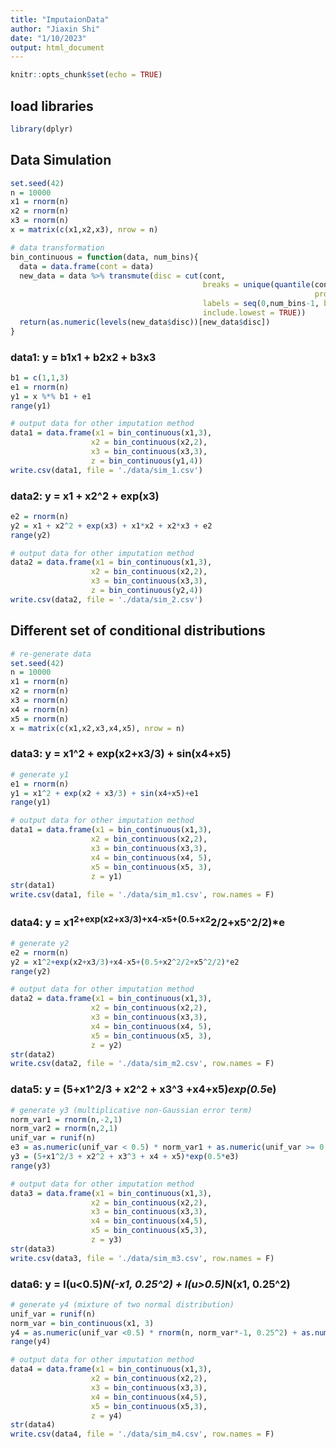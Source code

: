 ```yaml
---
title: "ImputaionData"
author: "Jiaxin Shi"
date: "1/10/2023"
output: html_document
---
```


```r
knitr::opts_chunk$set(echo = TRUE)
```

## load libraries
```r
library(dplyr)
```

## Data Simulation

```r
set.seed(42)
n = 10000
x1 = rnorm(n)
x2 = rnorm(n)
x3 = rnorm(n)
x = matrix(c(x1,x2,x3), nrow = n)
```

```r
# data transformation
bin_continuous = function(data, num_bins){
  data = data.frame(cont = data)
  new_data = data %>% transmute(disc = cut(cont, 
                                           breaks = unique(quantile(cont, 
                                                                    probs = seq.int(0,1,by = 1/num_bins))),
                                           labels = seq(0,num_bins-1, by = 1),
                                           include.lowest = TRUE))
  return(as.numeric(levels(new_data$disc))[new_data$disc])
}
```


### data1: y = b1x1 + b2x2 + b3x3

```r
b1 = c(1,1,3)
e1 = rnorm(n)
y1 = x %*% b1 + e1
range(y1)
```

```r
# output data for other imputation method
data1 = data.frame(x1 = bin_continuous(x1,3), 
                  x2 = bin_continuous(x2,2), 
                  x3 = bin_continuous(x3,3), 
                  z = bin_continuous(y1,4))
write.csv(data1, file = './data/sim_1.csv')

```

### data2: y = x1 + x2^2 + exp(x3)
```r
e2 = rnorm(n)
y2 = x1 + x2^2 + exp(x3) + x1*x2 + x2*x3 + e2
range(y2)
```

```r
# output data for other imputation method
data2 = data.frame(x1 = bin_continuous(x1,3), 
                  x2 = bin_continuous(x2,2), 
                  x3 = bin_continuous(x3,3),
                  z = bin_continuous(y2,4))
write.csv(data2, file = './data/sim_2.csv')
```

## Different set of conditional distributions
```r
# re-generate data
set.seed(42)
n = 10000
x1 = rnorm(n)
x2 = rnorm(n)
x3 = rnorm(n)
x4 = rnorm(n)
x5 = rnorm(n)
x = matrix(c(x1,x2,x3,x4,x5), nrow = n)
```

### data3: y = x1^2 + exp(x2+x3/3) + sin(x4+x5)
```r
# generate y1
e1 = rnorm(n)
y1 = x1^2 + exp(x2 + x3/3) + sin(x4+x5)+e1
range(y1)
```

```r
# output data for other imputation method
data1 = data.frame(x1 = bin_continuous(x1,3), 
                  x2 = bin_continuous(x2,2), 
                  x3 = bin_continuous(x3,3),
                  x4 = bin_continuous(x4, 5),
                  x5 = bin_continuous(x5, 3),
                  z = y1)
str(data1)
write.csv(data1, file = './data/sim_m1.csv', row.names = F)
```



### data4: y = x1^2+exp(x2+x3/3)+x4-x5+(0.5+x2^2/2+x5^2/2)*e
```r
# generate y2
e2 = rnorm(n)
y2 = x1^2+exp(x2+x3/3)+x4-x5+(0.5+x2^2/2+x5^2/2)*e2
range(y2)
```

```r
# output data for other imputation method
data2 = data.frame(x1 = bin_continuous(x1,3), 
                  x2 = bin_continuous(x2,2), 
                  x3 = bin_continuous(x3,3),
                  x4 = bin_continuous(x4, 5),
                  x5 = bin_continuous(x5, 3),
                  z = y2)
str(data2)
write.csv(data2, file = './data/sim_m2.csv', row.names = F)
```



### data5: y = (5+x1^2/3 + x2^2 + x3^3 +x4+x5)*exp(0.5*e)

```r
# generate y3 (multiplicative non-Gaussian error term)
norm_var1 = rnorm(n,-2,1)
norm_var2 = rnorm(n,2,1)
unif_var = runif(n)
e3 = as.numeric(unif_var < 0.5) * norm_var1 + as.numeric(unif_var >= 0.5) * norm_var2
y3 = (5+x1^2/3 + x2^2 + x3^3 + x4 + x5)*exp(0.5*e3)
range(y3)
```

```r
# output data for other imputation method
data3 = data.frame(x1 = bin_continuous(x1,3), 
                  x2 = bin_continuous(x2,2), 
                  x3 = bin_continuous(x3,3),
                  x4 = bin_continuous(x4,5),
                  x5 = bin_continuous(x5,3),
                  z = y3)
str(data3)
write.csv(data3, file = './data/sim_m3.csv', row.names = F)
```

### data6: y = I(u<0.5)*N(-x1, 0.25^2) + I(u>0.5)*N(x1, 0.25^2)

```r
# generate y4 (mixture of two normal distribution)
unif_var = runif(n)
norm_var = bin_continuous(x1, 3)
y4 = as.numeric(unif_var <0.5) * rnorm(n, norm_var*-1, 0.25^2) + as.numeric(unif_var >= 0.5) * rnorm(n, norm_var, 0.25^2)
range(y4)
```

```r
# output data for other imputation method
data4 = data.frame(x1 = bin_continuous(x1,3), 
                  x2 = bin_continuous(x2,2), 
                  x3 = bin_continuous(x3,3),
                  x4 = bin_continuous(x4,5),
                  x5 = bin_continuous(x5,3),
                  z = y4)
str(data4)
write.csv(data4, file = './data/sim_m4.csv', row.names = F)
```